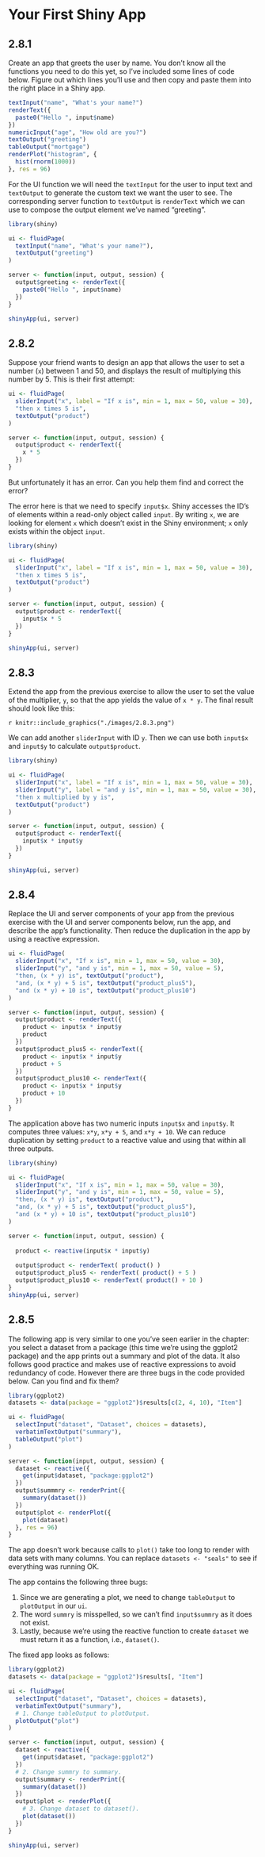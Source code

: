 # Your First Shiny App

## 2.8.1 {-}
  
:::question
Create an app that greets the user by name. You don't know all the functions you need to do this yet, so I've included some lines of code below. Figure out which lines you'll use and then copy and paste them into the right place in a Shiny app.

```r
textInput("name", "What's your name?")
renderText({
  paste0("Hello ", input$name)
})
numericInput("age", "How old are you?")
textOutput("greeting")
tableOutput("mortgage")
renderPlot("histogram", {
  hist(rnorm(1000))
}, res = 96)
```
:::

For the UI function we will need the `textInput` for the user to input text and `textOutput` to generate the custom text we want the user to see. The corresponding server function to `textOutput` is `renderText` which we can use to compose the output element we've named "greeting".

```r
library(shiny)

ui <- fluidPage(
  textInput("name", "What's your name?"),
  textOutput("greeting")
)

server <- function(input, output, session) {
  output$greeting <- renderText({
    paste0("Hello ", input$name)
  })
}

shinyApp(ui, server)
```

## 2.8.2 {-}

:::question
Suppose your friend wants to design an app that allows the user to set a number (`x`) between 1 and 50, and displays the result of multiplying this number by 5. This is their first attempt:
  
```r
ui <- fluidPage(
  sliderInput("x", label = "If x is", min = 1, max = 50, value = 30),
  "then x times 5 is",
  textOutput("product")
)

server <- function(input, output, session) {
  output$product <- renderText({ 
    x * 5
  })
}
```

But unfortunately it has an error. Can you help them find and correct the error?
:::

The error here is that we need to specify `input$x`. Shiny accesses the ID's of elements within a read-only object called `input`. By writing `x`, we are looking for element `x` which doesn't exist in the Shiny environment; `x` only exists within the object `input`.
  
```r
library(shiny)

ui <- fluidPage(
  sliderInput("x", label = "If x is", min = 1, max = 50, value = 30),
  "then x times 5 is",
  textOutput("product")
)

server <- function(input, output, session) {
  output$product <- renderText({ 
    input$x * 5
  })
}

shinyApp(ui, server)
```

## 2.8.3 {-}

:::question
Extend the app from the previous exercise to allow the user to set the value of the multiplier, `y`, so that the app yields the value of `x * y`. The final result should look like this:

`r knitr::include_graphics("./images/2.8.3.png")`
:::

We can add another `sliderInput` with ID `y`. Then we can use both `input$x` and `input$y` to calculate `output$product`.

```r
library(shiny)

ui <- fluidPage(
  sliderInput("x", label = "If x is", min = 1, max = 50, value = 30),
  sliderInput("y", label = "and y is", min = 1, max = 50, value = 30),
  "then x multiplied by y is",
  textOutput("product")
)

server <- function(input, output, session) {
  output$product <- renderText({ 
    input$x * input$y
  })
}

shinyApp(ui, server)
```

## 2.8.4 {-}

:::question
Replace the UI and server components of your app from the previous exercise with the UI and server components below, run the app, and describe the app's functionality. Then reduce the duplication in the app by using a reactive expression.

```r
ui <- fluidPage(
  sliderInput("x", "If x is", min = 1, max = 50, value = 30),
  sliderInput("y", "and y is", min = 1, max = 50, value = 5),
  "then, (x * y) is", textOutput("product"),
  "and, (x * y) + 5 is", textOutput("product_plus5"),
  "and (x * y) + 10 is", textOutput("product_plus10")
)

server <- function(input, output, session) {
  output$product <- renderText({ 
    product <- input$x * input$y
    product
  })
  output$product_plus5 <- renderText({ 
    product <- input$x * input$y
    product + 5
  })
  output$product_plus10 <- renderText({ 
    product <- input$x * input$y
    product + 10
  })
}
```
:::


The application above has two numeric inputs `input$x` and `input$y`. It computes three values: `x*y`, `x*y + 5`, and `x*y + 10`. We can reduce duplication by setting `product` to a reactive value and using that within all three outputs.
  
```r
library(shiny)

ui <- fluidPage(
  sliderInput("x", "If x is", min = 1, max = 50, value = 30),
  sliderInput("y", "and y is", min = 1, max = 50, value = 5),
  "then, (x * y) is", textOutput("product"),
  "and, (x * y) + 5 is", textOutput("product_plus5"),
  "and (x * y) + 10 is", textOutput("product_plus10")
)

server <- function(input, output, session) {
  
  product <- reactive(input$x * input$y)
  
  output$product <- renderText( product() )
  output$product_plus5 <- renderText( product() + 5 )
  output$product_plus10 <- renderText( product() + 10 )
}
shinyApp(ui, server)
```

## 2.8.5 {-}

:::question
The following app is very similar to one you've seen earlier in the chapter: you select a dataset from a package (this time we're using the ggplot2 package) and the app prints out a summary and plot of the data. It also follows good practice and makes use of reactive expressions to avoid redundancy of code. However there are three bugs in the code provided below. Can you find and fix them?

```r
library(ggplot2)
datasets <- data(package = "ggplot2")$results[c(2, 4, 10), "Item"]

ui <- fluidPage(
  selectInput("dataset", "Dataset", choices = datasets),
  verbatimTextOutput("summary"),
  tableOutput("plot")
)

server <- function(input, output, session) {
  dataset <- reactive({
    get(input$dataset, "package:ggplot2")
  })
  output$summmry <- renderPrint({
    summary(dataset())
  })
  output$plot <- renderPlot({
    plot(dataset)
  }, res = 96)
}
```
:::
  
:::note
The app doesn't work because calls to `plot()` take too long to render with data sets with many columns. You can replace `datasets <- "seals"` to see if everything was running OK.
:::

The app contains the following three bugs:

1. Since we are generating a plot, we need to change `tableOutput` to `plotOutput` in our `ui`. 
2. The word `summry` is misspelled, so we can't find `input$summry` as it does not exist.
3. Lastly, because we're using the reactive function to create `dataset` we must return it as a function, i.e., `dataset()`.

The fixed app looks as follows:

```r
library(ggplot2)
datasets <- data(package = "ggplot2")$results[, "Item"]

ui <- fluidPage(
  selectInput("dataset", "Dataset", choices = datasets),
  verbatimTextOutput("summary"),
  # 1. Change tableOutput to plotOutput.
  plotOutput("plot")
)

server <- function(input, output, session) {
  dataset <- reactive({
    get(input$dataset, "package:ggplot2")
  })
  # 2. Change summry to summary.
  output$summary <- renderPrint({
    summary(dataset())
  })
  output$plot <- renderPlot({
    # 3. Change dataset to dataset().
    plot(dataset())
  })
}

shinyApp(ui, server)
```
